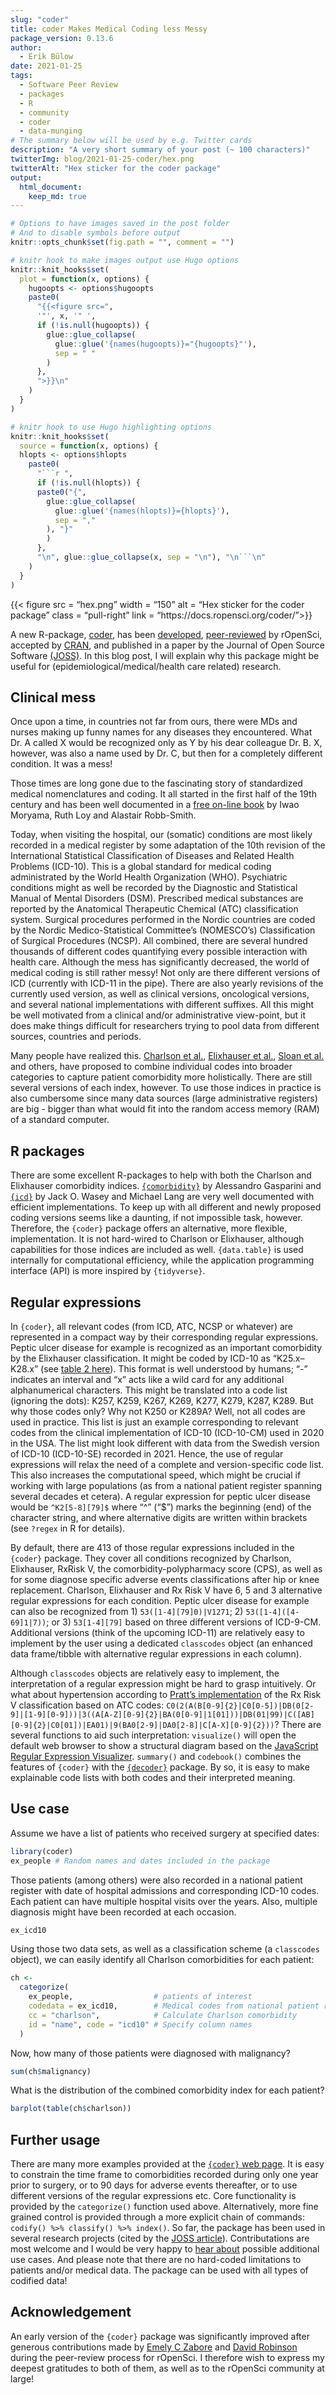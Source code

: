 ```yaml
---
slug: "coder"
title: coder Makes Medical Coding less Messy
package_version: 0.13.6
author:
  - Erik Bülow
date: 2021-01-25
tags:
  - Software Peer Review
  - packages
  - R
  - community
  - coder
  - data-munging
# The summary below will be used by e.g. Twitter cards
description: "A very short summary of your post (~ 100 characters)"
twitterImg: blog/2021-01-25-coder/hex.png
twitterAlt: "Hex sticker for the coder package"
output: 
  html_document:
    keep_md: true
---
```


```r
# Options to have images saved in the post folder
# And to disable symbols before output
knitr::opts_chunk$set(fig.path = "", comment = "")

# knitr hook to make images output use Hugo options
knitr::knit_hooks$set(
  plot = function(x, options) {
    hugoopts <- options$hugoopts
    paste0(
      "{{<figure src=",
      '"', x, '" ',
      if (!is.null(hugoopts)) {
        glue::glue_collapse(
          glue::glue('{names(hugoopts)}="{hugoopts}"'),
          sep = " "
        )
      },
      ">}}\n"
    )
  }
)

# knitr hook to use Hugo highlighting options
knitr::knit_hooks$set(
  source = function(x, options) {
  hlopts <- options$hlopts
    paste0(
      "```r ",
      if (!is.null(hlopts)) {
      paste0("{",
        glue::glue_collapse(
          glue::glue('{names(hlopts)}={hlopts}'),
          sep = ","
        ), "}"
        )
      },
      "\n", glue::glue_collapse(x, sep = "\n"), "\n```\n"
    )
  }
)
```

<!--html_preserve-->
{{< figure src = "hex.png" width = "150" alt = "Hex sticker for the coder package" class = "pull-right" link = "https://docs.ropensci.org/coder/">}}
<!--/html_preserve-->


A new R-package, [coder](https://docs.ropensci.org/coder/), has been [developed](https://github.com/ropensci/coder), [peer-reviewed](https://github.com/ropensci/software-review/issues/381) by rOpenSci, accepted by [CRAN](https://cran.r-project.org/package=coder), and published in a paper by the Journal of Open Source Software [(JOSS)](https://joss.theoj.org/papers/10.21105/joss.02916). In this blog post, I will explain why this package might be useful for (epidemiological/medical/health care related) research.   


## Clinical mess

Once upon a time, in countries not far from ours, there were MDs and nurses making up funny names for any diseases they encountered. What Dr. A called X would be recognized only as Y by his dear colleague Dr. B. X, however, was also a name used by Dr. C, but then for a completely different condition. It was a mess!

Those times are long gone due to the fascinating story of standardized medical nomenclatures and coding. It all started in the first half of the 19th century and has been well documented in a [free on-line book](https://www.cdc.gov/nchs/data/misc/classification_diseases2011.pdf) by Iwao Moryama, Ruth Loy and Alastair Robb-Smith.

Today, when visiting the hospital, our (somatic) conditions are most likely recorded in a medical register by some adaptation of the 10th revision of the International Statistical Classification of Diseases and Related Health Problems (ICD-10). This is a global standard for medical coding administrated by the World Health Organization (WHO). Psychiatric conditions might as well be recorded by the Diagnostic and Statistical Manual of Mental Disorders (DSM). Prescribed medical substances are reported by the Anatomical Therapeutic Chemical (ATC) classification system. Surgical procedures performed in the Nordic countries are coded by the Nordic Medico-Statistical Committee's (NOMESCO's) Classification of Surgical Procedures (NCSP). All combined, there are several hundred thousands of different codes quantifying every possible interaction with health care. Although the mess has significantly decreased, the world of medical coding is still rather messy! Not only are there different versions of ICD (currently with ICD-11 in the pipe). There are also yearly revisions of the currently used version, as well as clinical versions, oncological versions, and several national implementations with different suffixes. All this might be well motivated from a clinical and/or administrative view-point, but it does make things difficult for researchers trying to pool data from different sources, countries and periods. 

Many people have realized this. [Charlson et al.](https://pubmed.ncbi.nlm.nih.gov/3558716/), [Elixhauser et al.](https://pubmed.ncbi.nlm.nih.gov/9431328/), [Sloan et al.](https://pubmed.ncbi.nlm.nih.gov/12773842/) and others, have proposed to combine individual codes into broader categories to capture patient comorbidity more holistically. There are still several versions of each index, however. To use those indices in practice is also cumbersome since many data sources (large administrative registers) are big - bigger than what would fit into the random access memory (RAM) of a standard computer.



## R packages

There are some excellent R-packages to help with both the Charlson and Elixhauser comorbidity indices. [`{comorbidity}`](https://ellessenne.github.io/comorbidity/) by Alessandro Gasparini and [`{icd}`](https://jackwasey.github.io/icd/) by Jack O. Wasey and Michael Lang are very well documented with efficient implementations. To keep up with all different and newly proposed coding versions seems like a daunting, if not impossible task, however. Therefore, the `{coder}` package offers an alternative, more flexible, implementation. It is not hard-wired to Charlson or Elixhauser, although capabilities for those indices are included as well. `{data.table}` is used internally for computational efficiency, while the application programming interface (API) is more inspired by `{tidyverse}`. 



## Regular expressions

In `{coder}`, all relevant codes (from ICD, ATC, NCSP or whatever) are represented in a compact way by their corresponding regular expressions. Peptic ulcer disease for example is recognized as an important comorbidity by the Elixhauser classification. It might be coded by ICD-10 as “K25.x–K28.x” (see [table 2 here](https://journals.lww.com/lww-medicalcare/Abstract/2005/11000/Coding_Algorithms_for_Defining_Comorbidities_in.10.aspx)). This format is well understood by humans; "-" indicates an interval and "x" acts like a wild card for any additional alphanumerical characters. This might be translated into a code list (ignoring the dots): K257, K259, K267, K269, K277, K279, K287, K289. But why those codes only? Why not K250 or K289A? Well, not all codes are used in practice. This list is just an example corresponding to relevant codes from the clinical implementation of ICD-10 (ICD-10-CM) used in 2020 in the USA. The list might look different with data from the Swedish version of ICD-10 (ICD-10-SE) recorded in 2021. Hence, the use of regular expressions will relax the need of a complete and version-specific code list. This also increases the computational speed, which might be crucial if working with large populations (as from a national patient register spanning several decades et cetera). A regular expression for peptic ulcer disease would be `^K2[5-8][79]$` where "^" ("$") marks the beginning (end) of the character string, and where alternative digits are written within brackets (see `?regex` in R for details). 

By default, there are 413 of those regular expressions included in the `{coder}` package. They cover all conditions recognized by Charlson, Elixhauser, RxRisk V, the comorbidity-polypharmacy score (CPS), as well as for some diagnose specific adverse events classifications after hip or knee replacement. Charlson, Elixhauser and Rx Risk V have 6, 5 and 3 alternative regular expressions for each condition. Peptic ulcer disease for example can also be recognized from 1) `53([1-4][79]0)|V1271`; 2) `53([1-4]([4-69]1|7))`; or 3) `53[1-4][79]` based on three different versions of ICD-9-CM. Additional versions (think of the upcoming ICD-11) are relatively easy to implement by the user using a dedicated `classcodes` object (an enhanced data frame/tibble with alternative regular expressions in each column).

Although `classcodes` objects are relatively easy to implement, the interpretation of a regular expression might be hard to grasp intuitively. Or what about hypertension according to [Pratt's implementation](https://bmjopen.bmj.com/content/8/4/e021122) of the Rx Risk V classification based on ATC codes: `C0(2(A(B[0-9]{2}|C0[0-5])|DB(0[2-9]|[1-9][0-9]))|3((A[A-Z][0-9]{2}|BA(0[0-9]|1[01]))|DB(01|99)|C([AB][0-9]{2}|C0[01])|EA01)|9(BA0[2-9]|DA0[2-8]|C[A-X][0-9]{2}))`? There are several functions to aid such interpretation: `visualize()` will open the default web browser to show a structural diagram based on the [JavaScript Regular Expression Visualizer](https://jex.im/regulex). `summary()` and `codebook()` combines the features of `{coder}` with the [`{decoder}`](https://cran.r-project.org/package=decoder) package. By so, it is easy to make explainable code lists with both codes and their interpreted meaning.


## Use case

Assume we have a list of patients who received surgery at specified dates:

```r
library(coder)
ex_people # Random names and dates included in the package
```

Those patients (among others) were also recorded in a national patient register with date of hospital admissions and corresponding ICD-10 codes. Each patient can have multiple hospital visits over the years. Also, multiple diagnosis might have been recorded at each occasion.

```r
ex_icd10
```

Using those two data sets, as well as a classification scheme (a `classcodes` object), we can easily identify all Charlson comorbidities for each patient:

```r
ch <- 
  categorize(
    ex_people,                  # patients of interest 
    codedata = ex_icd10,        # Medical codes from national patient register
    cc = "charlson",            # Calculate Charlson comorbidity
    id = "name", code = "icd10" # Specify column names
  )
```

Now, how many of those patients were diagnosed with malignancy?

```r
sum(ch$malignancy)
```

What is the distribution of the combined comorbidity index for each patient?

```r
barplot(table(ch$charlson))
```

## Further usage

There are many more examples provided at the [`{coder}`  web page](https://docs.ropensci.org/coder/). It is easy to constrain the time frame to comorbidities recorded during only one year prior to surgery, or to 90 days for adverse events thereafter, or to use different versions of the regular expressions etc. Core functionality is provided by the `categorize()` function used above. Alternatively, more fine grained control is provided through a more explicit chain of commands: `codify() %>% classify() %>% index()`. So far, the package has been used in several research projects (cited by the [JOSS article](https://joss.theoj.org/papers/10.21105/joss.02916)). Contributations are most welcome and I would be very happy to [hear about](https://github.com/ropensci/coder/issues) possible additional use cases. And please note that there are no hard-coded limitations to patients and/or medical data. The package can be used with all types of codified data!


## Acknowledgement

An early version of the `{coder}` package was significantly improved after generous contributions made by [Emely C Zabore](https://github.com/zabore) and [David Robinson](/author/david-robinson/) during the peer-review process for rOpenSci. I therefore wish to express my deepest gratitudes to both of them, as well as to the rOpenSci community at large!
